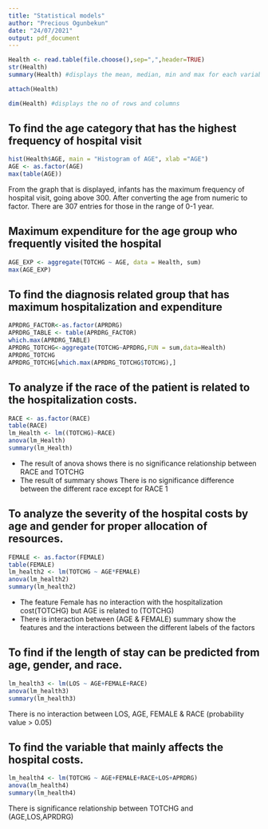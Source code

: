 ```yaml
---
title: "Statistical models"
author: "Precious Ogunbekun"
date: "24/07/2021"
output: pdf_document
---
```


```r
Health <- read.table(file.choose(),sep=",",header=TRUE)
str(Health)
summary(Health) #displays the mean, median, min and max for each variable
```


```r
attach(Health)
```

```r
dim(Health) #displays the no of rows and columns
```

## To find the age category that has the highest frequency of hospital visit
```r
hist(Health$AGE, main = "Histogram of AGE", xlab ="AGE")
AGE <- as.factor(AGE)
max(table(AGE))
```
From the graph that is displayed, infants has the maximum frequency of hospital visit, going above 300. After converting the age from numeric to factor. There are 307 entries for those in the range of 0-1 year.


## Maximum expenditure for the age group who frequently visited the hospital
```r
AGE_EXP <- aggregate(TOTCHG ~ AGE, data = Health, sum)
max(AGE_EXP)
```


## To find the diagnosis related group that has maximum hospitalization and expenditure

```r
APRDRG_FACTOR<-as.factor(APRDRG)
APRDRG_TABLE <- table(APRDRG_FACTOR)
which.max(APRDRG_TABLE)
APRDRG_TOTCHG<-aggregate(TOTCHG~APRDRG,FUN = sum,data=Health)
APRDRG_TOTCHG
APRDRG_TOTCHG[which.max(APRDRG_TOTCHG$TOTCHG),]
```


## To analyze if the race of the patient is related to the hospitalization costs.

```r
RACE <- as.factor(RACE)
table(RACE)
lm_Health <- lm((TOTCHG)~RACE)
anova(lm_Health)
summary(lm_Health)
```
* The result of anova shows there is no significance relationship between RACE and TOTCHG
* The result of summary shows There is no significance difference between the different race except for RACE 1


## To analyze the severity of the hospital costs by age and gender for proper allocation of resources.

```r
FEMALE <- as.factor(FEMALE)
table(FEMALE)
lm_health2 <- lm(TOTCHG ~ AGE*FEMALE)
anova(lm_health2)
summary(lm_health2)
```
* The feature Female has no interaction with the hospitalization cost(TOTCHG) but AGE is related to (TOTCHG)
* There is interaction between (AGE & FEMALE)
summary show the features and the interactions between the different labels of the factors


## To find if the length of stay can be predicted from age, gender, and race.
```r
lm_health3 <- lm(LOS ~ AGE+FEMALE+RACE)
anova(lm_health3)
summary(lm_health3)
```
There is no interaction between LOS, AGE, FEMALE & RACE (probability value > 0.05)


## To find the variable that mainly affects the hospital costs. 
```r
lm_health4 <- lm(TOTCHG ~ AGE+FEMALE+RACE+LOS+APRDRG)
anova(lm_health4)
summary(lm_health4)
```
There is significance relationship between TOTCHG and (AGE,LOS,APRDRG)

